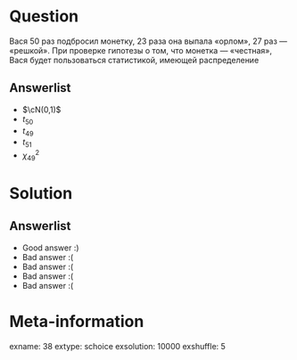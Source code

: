 Question
========
Вася 50 раз подбросил монетку, 23 раза она выпала «орлом», 27 раз — «решкой». При проверке гипотезы о том, что монетка — «честная», Вася будет пользоваться статистикой, имеющей распределение



Answerlist
----------
*  $\cN(0,1)$
*  $t_{50}$
*  $t_{49}$
*  $t_{51}$
*  $\chi^2_{49}$

Solution
========

Answerlist
----------
*  Good answer :)
*  Bad answer :(
*  Bad answer :(
*  Bad answer :(
*  Bad answer :(

Meta-information
================
exname: 38
extype: schoice
exsolution: 10000
exshuffle: 5
